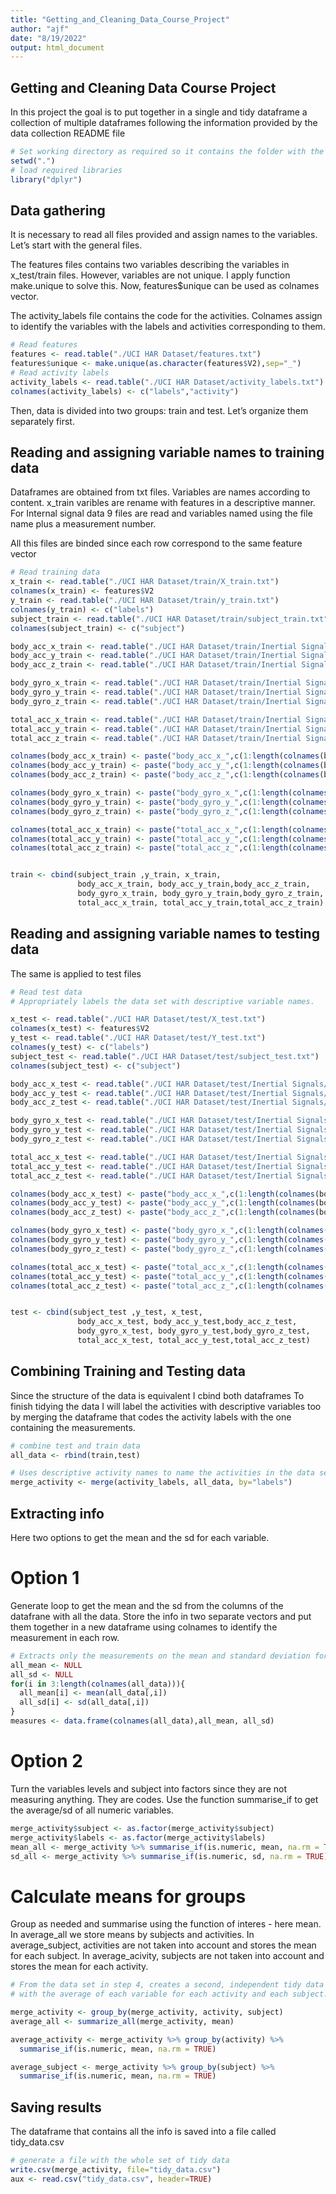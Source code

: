 ```yaml
---
title: "Getting_and_Cleaning_Data_Course_Project"
author: "ajf"
date: "8/19/2022"
output: html_document
---
```


## Getting and Cleaning Data Course Project

In this project the goal is to put together in a single and tidy dataframe a collection of multiple dataframes following the information provided by the data collection README file

```r
# Set working directory as required so it contains the folder with the data 
setwd(".")
# load required libraries
library("dplyr")
```

## Data gathering

It is necessary to read all files provided and assign names to the variables.
Let's start with the general files.

The features files contains two variables describing the variables in x_test/train files.
However, variables are not unique. I apply function make.unique to solve this. Now, features$unique can be used as colnames vector.

The activity_labels file contains the code for the activities. Colnames assign to identify the variables with the labels and activities corresponding to them.

```r
# Read features
features <- read.table("./UCI HAR Dataset/features.txt")
features$unique <- make.unique(as.character(features$V2),sep="_")
# Read activity labels
activity_labels <- read.table("./UCI HAR Dataset/activity_labels.txt")
colnames(activity_labels) <- c("labels","activity")
```

Then, data is divided into two groups: train and test.
Let's organize them separately first. 

## Reading and assigning variable names to training data

Dataframes are obtained from txt files.
Variables are names according to content.
x_train varibles are rename with features in a descriptive manner.
For Internal signal data 9 files are read and variables named using the file name plus a measurement number.

All this files are binded since each row correspond to the same feature vector

```r
# Read training data
x_train <- read.table("./UCI HAR Dataset/train/X_train.txt")
colnames(x_train) <- features$V2
y_train <- read.table("./UCI HAR Dataset/train/y_train.txt")
colnames(y_train) <- c("labels")
subject_train <- read.table("./UCI HAR Dataset/train/subject_train.txt")
colnames(subject_train) <- c("subject")

body_acc_x_train <- read.table("./UCI HAR Dataset/train/Inertial Signals/body_acc_x_train.txt")
body_acc_y_train <- read.table("./UCI HAR Dataset/train/Inertial Signals/body_acc_y_train.txt")
body_acc_z_train <- read.table("./UCI HAR Dataset/train/Inertial Signals/body_acc_z_train.txt")

body_gyro_x_train <- read.table("./UCI HAR Dataset/train/Inertial Signals/body_gyro_x_train.txt")
body_gyro_y_train <- read.table("./UCI HAR Dataset/train/Inertial Signals/body_gyro_y_train.txt")
body_gyro_z_train <- read.table("./UCI HAR Dataset/train/Inertial Signals/body_gyro_z_train.txt")

total_acc_x_train <- read.table("./UCI HAR Dataset/train/Inertial Signals/total_acc_x_train.txt")
total_acc_y_train <- read.table("./UCI HAR Dataset/train/Inertial Signals/total_acc_y_train.txt")
total_acc_z_train <- read.table("./UCI HAR Dataset/train/Inertial Signals/total_acc_z_train.txt")

colnames(body_acc_x_train) <- paste("body_acc_x_",c(1:length(colnames(body_acc_x_train))),sep="")
colnames(body_acc_y_train) <- paste("body_acc_y_",c(1:length(colnames(body_acc_y_train))),sep="")
colnames(body_acc_z_train) <- paste("body_acc_z_",c(1:length(colnames(body_acc_z_train))),sep="")

colnames(body_gyro_x_train) <- paste("body_gyro_x_",c(1:length(colnames(body_gyro_x_train))),sep="")
colnames(body_gyro_y_train) <- paste("body_gyro_y_",c(1:length(colnames(body_gyro_y_train))),sep="")
colnames(body_gyro_z_train) <- paste("body_gyro_z_",c(1:length(colnames(body_gyro_z_train))),sep="")

colnames(total_acc_x_train) <- paste("total_acc_x_",c(1:length(colnames(total_acc_x_train))),sep="")
colnames(total_acc_y_train) <- paste("total_acc_y_",c(1:length(colnames(total_acc_y_train))),sep="")
colnames(total_acc_z_train) <- paste("total_acc_z_",c(1:length(colnames(total_acc_z_train))),sep="")


train <- cbind(subject_train ,y_train, x_train, 
               body_acc_x_train, body_acc_y_train,body_acc_z_train,
               body_gyro_x_train, body_gyro_y_train,body_gyro_z_train,
               total_acc_x_train, total_acc_y_train,total_acc_z_train)
```


## Reading and assigning variable names to testing data

The same is applied to test files

```r
# Read test data
# Appropriately labels the data set with descriptive variable names.

x_test <- read.table("./UCI HAR Dataset/test/X_test.txt")
colnames(x_test) <- features$V2
y_test <- read.table("./UCI HAR Dataset/test/Y_test.txt")
colnames(y_test) <- c("labels")
subject_test <- read.table("./UCI HAR Dataset/test/subject_test.txt")
colnames(subject_test) <- c("subject")

body_acc_x_test <- read.table("./UCI HAR Dataset/test/Inertial Signals/body_acc_x_test.txt")
body_acc_y_test <- read.table("./UCI HAR Dataset/test/Inertial Signals/body_acc_y_test.txt")
body_acc_z_test <- read.table("./UCI HAR Dataset/test/Inertial Signals/body_acc_z_test.txt")

body_gyro_x_test <- read.table("./UCI HAR Dataset/test/Inertial Signals/body_gyro_x_test.txt")
body_gyro_y_test <- read.table("./UCI HAR Dataset/test/Inertial Signals/body_gyro_y_test.txt")
body_gyro_z_test <- read.table("./UCI HAR Dataset/test/Inertial Signals/body_gyro_z_test.txt")

total_acc_x_test <- read.table("./UCI HAR Dataset/test/Inertial Signals/total_acc_x_test.txt")
total_acc_y_test <- read.table("./UCI HAR Dataset/test/Inertial Signals/total_acc_y_test.txt")
total_acc_z_test <- read.table("./UCI HAR Dataset/test/Inertial Signals/total_acc_z_test.txt")

colnames(body_acc_x_test) <- paste("body_acc_x_",c(1:length(colnames(body_acc_x_test))),sep="")
colnames(body_acc_y_test) <- paste("body_acc_y_",c(1:length(colnames(body_acc_y_test))),sep="")
colnames(body_acc_z_test) <- paste("body_acc_z_",c(1:length(colnames(body_acc_z_test))),sep="")

colnames(body_gyro_x_test) <- paste("body_gyro_x_",c(1:length(colnames(body_gyro_x_test))),sep="")
colnames(body_gyro_y_test) <- paste("body_gyro_y_",c(1:length(colnames(body_gyro_y_test))),sep="")
colnames(body_gyro_z_test) <- paste("body_gyro_z_",c(1:length(colnames(body_gyro_z_test))),sep="")

colnames(total_acc_x_test) <- paste("total_acc_x_",c(1:length(colnames(total_acc_x_test))),sep="")
colnames(total_acc_y_test) <- paste("total_acc_y_",c(1:length(colnames(total_acc_y_test))),sep="")
colnames(total_acc_z_test) <- paste("total_acc_z_",c(1:length(colnames(total_acc_z_test))),sep="")


test <- cbind(subject_test ,y_test, x_test, 
               body_acc_x_test, body_acc_y_test,body_acc_z_test,
               body_gyro_x_test, body_gyro_y_test,body_gyro_z_test,
               total_acc_x_test, total_acc_y_test,total_acc_z_test)
```

## Combining Training and Testing data

Since the structure of the data is equivalent I cbind both dataframes
To finish tidying the data I will label the activities with descriptive variables too by merging the dataframe that codes the activity labels with the one containing the measurements.

```r
# combine test and train data
all_data <- rbind(train,test)

# Uses descriptive activity names to name the activities in the data set
merge_activity <- merge(activity_labels, all_data, by="labels")
````

## Extracting info

Here two options to get the mean and the sd for each variable.

# Option 1
Generate loop to get the mean and the sd from the columns of the datafrane with all the data.
Store the info in two separate vectors and put them together in a new dataframe using colnames to identify the measurement in each row.

```r
# Extracts only the measurements on the mean and standard deviation for each measurement. 
all_mean <- NULL
all_sd <- NULL
for(i in 3:length(colnames(all_data))){
  all_mean[i] <- mean(all_data[,i])
  all_sd[i] <- sd(all_data[,i])
}
measures <- data.frame(colnames(all_data),all_mean, all_sd)
```

# Option 2
Turn the variables levels and subject into factors since they are not measuring anything. They are codes.
Use the function summarise_if to get the average/sd of all numeric variables.

```r
merge_activity$subject <- as.factor(merge_activity$subject)
merge_activity$labels <- as.factor(merge_activity$labels)
mean_all <- merge_activity %>% summarise_if(is.numeric, mean, na.rm = TRUE)
sd_all <- merge_activity %>% summarise_if(is.numeric, sd, na.rm = TRUE)
```

# Calculate means for groups
Group as needed and summarise using the function of interes - here mean.
In average_all we store means by subjects and activities.
In average_subject, activities are not taken into account and stores the mean for each subject.
In average_acivity, subjects are not taken into account and stores the mean for each activity.

```r
# From the data set in step 4, creates a second, independent tidy data set 
# with the average of each variable for each activity and each subject.

merge_activity <- group_by(merge_activity, activity, subject)
average_all <- summarize_all(merge_activity, mean)

average_activity <- merge_activity %>% group_by(activity) %>% 
  summarise_if(is.numeric, mean, na.rm = TRUE)

average_subject <- merge_activity %>% group_by(subject) %>%
  summarise_if(is.numeric, mean, na.rm = TRUE)
````

## Saving results
The dataframe that contains all the info is saved into a file called tidy_data.csv

```r
# generate a file with the whole set of tidy data
write.csv(merge_activity, file="tidy_data.csv")
aux <- read.csv("tidy_data.csv", header=TRUE)
        
````
